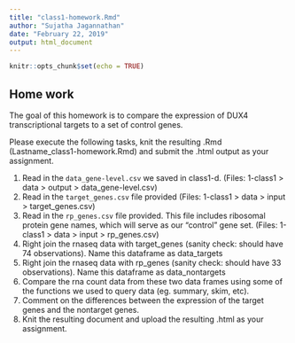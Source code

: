 ```yaml
---
title: "class1-homework.Rmd"
author: "Sujatha Jagannathan"
date: "February 22, 2019"
output: html_document
---
```


```r
knitr::opts_chunk$set(echo = TRUE)
```

## Home work

The goal of this homework is to compare the expression of DUX4 transcriptional targets to a set of control genes.  
 
Please execute the following tasks, knit the resulting .Rmd (Lastname_class1-homework.Rmd) and submit the .html output as your assignment.  

1. Read in the `data_gene-level.csv` we saved in class1-d. (Files: 1-class1 > data > output > data_gene-level.csv)
2. Read in the `target_genes.csv` file provided (Files: 1-class1 > data > input > target_genes.csv)
3. Read in the `rp_genes.csv` file provided. This file includes ribosomal protein gene names, which will serve as our "control" gene set.  (Files: 1-class1 > data > input > rp_genes.csv)
4. Right join the rnaseq data with target_genes (sanity check: should have 74 observations). Name this dataframe as data_targets
5. Right join the rnaseq data with rp_genes (sanity check: should have 33 observations). Name this dataframe as data_nontargets
6. Compare the rna count data from these two data frames using some of the functions we used to query data (eg. summary, skim, etc). 
7. Comment on the differences between the expression of the target genes and the nontarget genes.
8. Knit the resulting document and upload the resulting .html as your assignment. 
